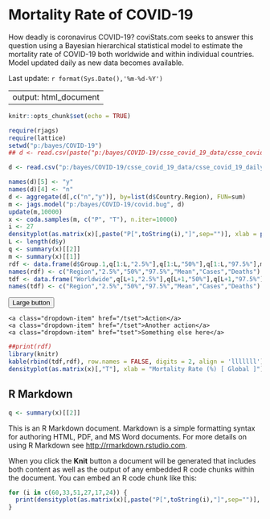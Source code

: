 <head>
<link rel="stylesheet" href="https://stackpath.bootstrapcdn.com/bootstrap/4.3.1/css/bootstrap.min.css" integrity="sha384-ggOyR0iXCbMQv3Xipma34MD+dH/1fQ784/j6cY/iJTQUOhcWr7x9JvoRxT2MZw1T" crossorigin="anonymous">
<script src="https://code.jquery.com/jquery-3.3.1.slim.min.js" integrity="sha384-q8i/X+965DzO0rT7abK41JStQIAqVgRVzpbzo5smXKp4YfRvH+8abtTE1Pi6jizo" crossorigin="anonymous"></script>
<script src="https://cdnjs.cloudflare.com/ajax/libs/popper.js/1.14.7/umd/popper.min.js" integrity="sha384-UO2eT0CpHqdSJQ6hJty5KVphtPhzWj9WO1clHTMGa3JDZwrnQq4sF86dIHNDz0W1" crossorigin="anonymous"></script>
<script src="https://stackpath.bootstrapcdn.com/bootstrap/4.3.1/js/bootstrap.min.js" integrity="sha384-JjSmVgyd0p3pXB1rRibZUAYoIIy6OrQ6VrjIEaFf/nJGzIxFDsf4x0xIM+B07jRM" crossorigin="anonymous"></script>
 <script src="http://code.jquery.com/jquery.js"></script>
</head>
<h1>Mortality Rate of COVID-19</h1>
<div class="jumbotron">
  
  <p>How deadly is coronavirus COVID-19? coviStats.com seeks to answer this question using a Bayesian hierarchical statistical model to estimate the mortality rate of COVID-19 both worldwide and within individual countries. Model updated daily as new data becomes available.</p>
  <p>Last update: `r format(Sys.Date(),'%m-%d-%Y')`</p>
</div>
---
output: html_document
---


```r
knitr::opts_chunk$set(echo = TRUE)
```
```r
require(rjags)
require(lattice)
setwd("p:/bayes/COVID-19")
## d <- read.csv(paste("p:/bayes/COVID-19/csse_covid_19_data/csse_covid_19_daily_reports/", format(Sys.Date(),"%m-%d-%Y"), ".csv", sep=""))

d <- read.csv("p:/bayes/COVID-19/csse_covid_19_data/csse_covid_19_daily_reports/02-29-2020.csv")

names(d)[5] <- "y"
names(d)[4] <- "n"
d <- aggregate(d[,c("n","y")], by=list(d$Country.Region), FUN=sum)
m <- jags.model("p:/bayes/COVID-19/covid.bug", d)
update(m,10000)
x <- coda.samples(m, c("P", "T"), n.iter=10000)
i <- 27
densityplot(as.matrix(x)[,paste("P[",toString(i),"]",sep="")], xlab = paste("Mortality Rate (%) [",d[i,"Group.1"], "]"))
L <- length(d$y)
q <- summary(x)[[2]]
m <- summary(x)[[1]]
rdf <- data.frame(d$Group.1,q[1:L,"2.5%"],q[1:L,"50%"],q[1:L,"97.5%"],m[1:L,"Mean"],d$n,d$y)
names(rdf) <- c("Region","2.5%","50%","97.5%","Mean","Cases","Deaths")
tdf <- data.frame("Worldwide",q[L+1,"2.5%"],q[L+1,"50%"],q[L+1,"97.5%"],m[L+1,"Mean"],sum(d$n),sum(d$y))
names(tdf) <- c("Region","2.5%","50%","97.5%","Mean","Cases","Deaths")


```
<div class="dropdown">
  <button class="btn btn-secondary btn-lg dropdown-toggle" type="button" data-toggle="dropdown" aria-haspopup="true" aria-expanded="false">
    Large button
  </button>
  <div class="dropdown-menu" aria-labelledby="dropdownMenuButton">
    <a class="dropdown-item" href="/tset">Action</a>
    <a class="dropdown-item" href="/tset">Another action</a>
    <a class="dropdown-item" href="tset">Something else here</a>
  </div>
</div>


```r
##print(rdf)
library(knitr)
kable(rbind(tdf,rdf), row.names = FALSE, digits = 2, align = 'lllllll')
densityplot(as.matrix(x)[,"T"], xlab = "Mortality Rate (%) [ Global ]")
```

## R Markdown

```r
q <- summary(x)[[2]]
```
This is an R Markdown document. Markdown is a simple formatting syntax for authoring HTML, PDF, and MS Word documents. For more details on using R Markdown see <http://rmarkdown.rstudio.com>.

When you click the **Knit** button a document will be generated that includes both content as well as the output of any embedded R code chunks within the document. You can embed an R code chunk like this:

```r
for (i in c(60,33,51,27,17,24)) {
  print(densityplot(as.matrix(x)[,paste("P[",toString(i),"]",sep="")], xlab = paste("Mortality Rate (%) [",d[i,"Group.1"], "]")))
}
```



